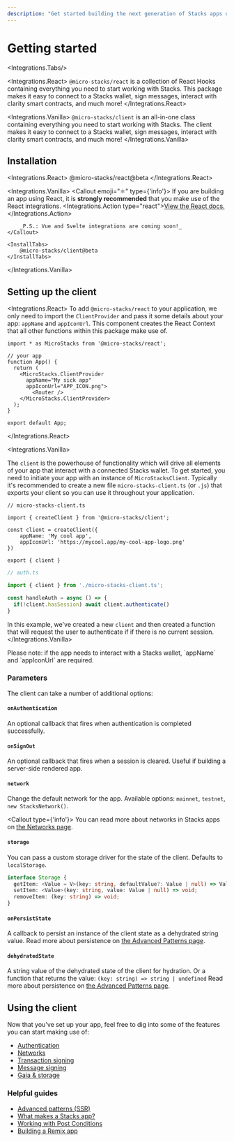 ```yaml
---
description: "Get started building the next generation of Stacks apps using micro-stacks. With integrations for React, Svelte, Vue, and vanilla bindings."
---
```


# Getting started

<Integrations.Tabs/>

<Integrations.React>
`@micro-stacks/react` is a collection of React Hooks containing everything you need to start working with Stacks. This package makes it easy to connect to a Stacks wallet, sign messages, interact with clarity smart contracts, and much more!
</Integrations.React>

<Integrations.Vanilla>
`@micro-stacks/client` is an all-in-one class containing everything you need to start working with Stacks. The client makes it easy to connect to a Stacks wallet, sign messages, interact with clarity smart contracts, and much more!
</Integrations.Vanilla>

## Installation

<Integrations.React>
	<InstallTabs>
		@micro-stacks/react@beta
	</InstallTabs>
</Integrations.React>

<Integrations.Vanilla>
	<Callout emoji="⚛" type={'info'}>
		If you are building an app using React, it is <strong>strongly recommended</strong> that you make use of the React integrations. <Integrations.Action type="react">[View the React docs.](#)</Integrations.Action>

		_P.S.: Vue and Svelte integrations are coming soon!_
	</Callout>

	<InstallTabs>
		@micro-stacks/client@beta
	</InstallTabs>
</Integrations.Vanilla>


## Setting up the client

<Integrations.React>
To add `@micro-stacks/react` to your application, we only need to import the `ClientProvider` and pass it some details about your app: `appName` and `appIconUrl`. This component creates the React Context that all other functions within this package make use of.

```tsx {7-8}
import * as MicroStacks from '@micro-stacks/react';

// your app
function App() {
  return (
    <MicroStacks.ClientProvider
      appName="My sick app"
      appIconUrl="APP_ICON.png">
        <Router />
    </MicroStacks.ClientProvider>
  );
}

export default App;
```

</Integrations.React>

<Integrations.Vanilla>

The `client` is the powerhouse of functionality which will drive all elements of your app that interact with a connected
Stacks wallet. To get started, you need to initiate your app with an instance of `MicroStacksClient`. Typically it's recommended
to create a new file `micro-stacks-client.ts` (or `.js`) that exports your client so you can use it throughout your application.


```tsx
// micro-stacks-client.ts

import { createClient } from '@micro-stacks/client';

const client = createClient({
    appName: 'My cool app',
    appIconUrl: 'https://mycool.app/my-cool-app-logo.png'
})

export { client }
```

```ts
// auth.ts

import { client } from './micro-stacks-client.ts';

const handleAuth = async () => {
  if(!client.hasSession) await client.authenticate()
}
```

In this example, we've created a new `client` and then created a function that will request the user to authenticate if
if there is no current session.
</Integrations.Vanilla>

<Callout>
	Please note: if the app needs to interact with a Stacks wallet, `appName` and `appIconUrl` are required.
</Callout>


### Parameters

The client can take a number of additional options:

#### `onAuthentication`

An optional callback that fires when authentication is completed successfully.

#### `onSignOut`
An optional callback that fires when a session is cleared. Useful if building a server-side rendered app.

#### `network`

Change the default network for the app. Available options: `mainnet`, `testnet`, `new StacksNetwork()`.

<Callout type={'info'}>
	You can read more about networks in Stacks apps on [the Networks page](/docs/getting-started/networks).
</Callout>

#### `storage`

You can pass a custom storage driver for the state of the client. Defaults to `localStorage`.

```ts
interface Storage {
  getItem: <Value = V>(key: string, defaultValue?: Value | null) => Value | null;
  setItem: <Value>(key: string, value: Value | null) => void;
  removeItem: (key: string) => void;
}
```

#### `onPersistState`
A callback to persist an instance of the client state as a dehydrated string value. Read more about persistence on [the Advanced Patterns page](/docs/getting-started/advanced-patterns).

#### `dehydratedState`
A string value of the dehydrated state of the client for hydration. Or a function that returns the value: `(key: string) => string | undefined` Read more about persistence on [the Advanced Patterns page](/docs/getting-started/advanced-patterns).

## Using the client

Now that you've set up your app, feel free to dig into some of the features you can start making use of:

- [Authentication](/docs/authentication)
- [Networks](/docs/getting-started/networks)
- [Transaction signing](/docs/transactions)
- [Message signing](/docs/message-signing)
- [Gaia & storage](/docs/storage)

### Helpful guides

- [Advanced patterns (SSR)](/docs/getting-started/networks)
- [What makes a Stacks app?](/guides/stacks-apps)
- [Working with Post Conditions](/guides/working-with-post-conditions)
- [Building a Remix app](/guides/with-remix)



